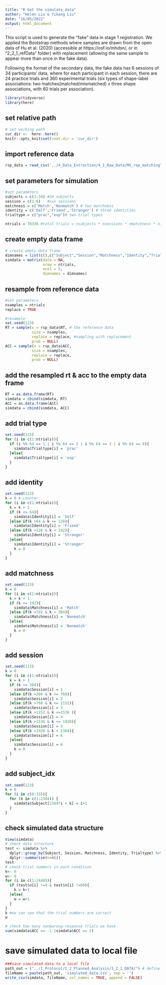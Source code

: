 ```yaml
---
title: "R Get the simulate_data"
author: "Helen Liu & Yikang Liu"
date: "16/05/2022"
output: html_document
---
```


This script is used to generate the "fake" data in stage 1 registration. We applied the Bootstrap methods where samples are drawn from the open data of Hu et al. (2020) (accessible at https://osf.io/mhdsn/, or in "2_2_1_refData" folder) with replacement (allowing the same sample to appear more than once in the fake data). 

Following the format of the secondary data, the fake data has 6 sessions of 34 participants’ data, where for each participant in each session, there are 24 practice trials and 360 experimental trials (six types of shape-label associations: two matches(matched/mismatched) x three shape associations, with 60 trials per association). 


```r
library(tidyverse)
library(here)
```

## set relative path

```r
# set working path
cur_dir <-  here::here()
knitr::opts_knit$set(root.dir = 'cur_dir')
```

## import reference data

```r
rsp_data = read_csv('../4_Data_Extraction/4_1_Raw_Data/MS_rep_matchingTask_raw.csv') #reference of fake data 
```

## set parameters for simulation

```r
#set parameters
subjects = c(1:34) #34 subjects 
session = c(1:6)   #six sessions
matchness = c('Match','Nonmatch') # two matchness 
identity = c('Self','Friend','Stranger') # three identities
trialtype = c("prac","exp")# two trial types

ntrials = 78336 #total trials = nsubjects * nsessions * nmatchness * nidentities * (prac*4 + exp*60)
```

## create empty data frame

```r
# create empty data frame
dimnames = list(c(),c("Subject","Session","Matchness","Identity","Trialtype")) 
simdata = matrix(data = NA,
                 nrow = ntrials,
                 ncol = 5,
                 dimnames = dimnames)
```

## resample from reference data 

```r
#set parameters
nsamples = ntrials
replace = TRUE

#resample
set.seed(123)
RT = sample(x = rsp_data$RT, # the reference data
            size = nsamples, 
            replace = replace, #sampling with replacement
            prob = NULL)
ACC = sample(x = rsp_data$ACC, 
            size = nsamples, 
            replace = replace,
            prob = NULL)
```

## add the resampled rt & acc to the empty data frame

```r
RT = as.data.frame(RT)
simdata = cbind(simdata, RT)
ACC = as.data.frame(ACC)
simdata = cbind(simdata, ACC)
```

## add trial type

```r
set.seed(123)
for (i in c(1:ntrials)){
  if (i %% 64 == 1 | i %% 64 == 2 | i %% 64 == 3 | i %% 64 == 4){
    simdata$Trialtype[i] = 'prac'
  }else{
    simdata$Trialtype[i] = 'exp'
  }
} 
```

## add identity

```r
set.seed(123)
k = 0 # counter
for (i in c(1:ntrials)){
  k = k + 1 
  if (k <= 64){
    simdata$Identity[i] = 'Self'
  }else if(k >64 & k <= 128){
    simdata$Identity[i] = 'Friend'
  }else if(k >128 & k < 192){
    simdata$Identity[i] = 'Stranger'
  }else{
    simdata$Identity[i] = 'Stranger'
    k = 0
  }
} 
```

## add matchness

```r
set.seed(123)
k = 0
for (i in c(1:ntrials)){
  k = k + 1 
  if (k <= 192){
    simdata$Matchness[i] = 'Match'
  }else if(k >192 & k < 384){
    simdata$Matchness[i] = 'Nonmatch'
  }else{
    simdata$Matchness[i] = 'Nonmatch'
    k = 0
  }
} 
```

## add session

```r
set.seed(123)
k = 0
for (i in c(1:ntrials)){
  k = k + 1 
  if (k <= 384){
    simdata$Session[i] = 1
  }else if(k >384 & k <= 768){
    simdata$Session[i] = 2
  }else if(k >768 & k <= 1152){
    simdata$Session[i] = 3
  }else if(k >1152 & k <=1536 ){
    simdata$Session[i] = 4
  }else if(k >1536 & k <= 1920){
    simdata$Session[i] = 5
  }else if(k >1920 & k < 2304){
    simdata$Session[i] = 6
  }else{
    simdata$Session[i] = 6
    k = 0
  }
} 
```

## add subject_idx

```r
set.seed(123)
k = 0
for (i in c(0:33)){
  for (k in c(1:2304)) {
    simdata$Subject[2304*i + k] = i+1
  }
} 
```

## check simulated data structure

```r
View(simdata)
# check data structure
test <- simdata %>% 
  dplyr::group_by(Subject, Session, Matchness, Identity, Trialtype) %>% 
  dplyr::summarise(n=n())
test 
# check trial numbers in each condition
k<- 0 
w<- 0
for (i in c(1:2448)){
  if (test$n[i] !=4 & test$n[i] !=60){
    k = k+1
  }else{
    w = w+1
  }
}
k #we can see that the trial numbers are correct 
w

# check how many non&wrong-response trials we have 
sum(simdata$ACC == -1 |simdata$ACC == 2)
```

# save simulated data to local file

```r
###save simulated data to a local file
path_out = ("../1_Protocol/1_2_Planned_Analysis/1_2_1_DATA/") # define path out 
fileName = paste(path_out, 'simulated_data.csv', sep = '')
write_csv(simdata, fileName, col_names = TRUE, append = FALSE)
```

